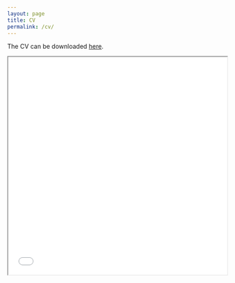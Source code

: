 ```yaml
---
layout: page
title: CV
permalink: /cv/
---
```


The CV can be downloaded [here](pdfs/cv_03102021.pdf).

<iframe title="Marcel Roman CV" src="pdfs/cv/cv_03102021.pdf" width="100%" height="500px"></iframe>

